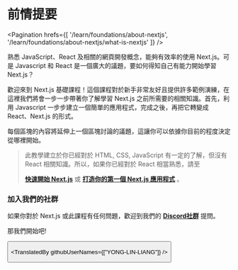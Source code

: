 
# 前情提要

<Pagination
  hrefs={[
    '/learn/foundations/about-nextjs',
    '/learn/foundations/about-nextjs/what-is-nextjs'
  ]}
/>

熟悉 JavaScript、React 及相關的網頁開發概念，能夠有效率的使用 Next.js。可是 Javascript 和 React 是一個廣大的議題，要如何得知自己有能力開始學習 Next.js？

歡迎來到 Next.js 基礎課程！這個課程對於新手非常友好且提供許多範例演練，在這裡我們將會一步一步帶著你了解學習 Next.js 之前所需要的相關知識。首先，利用 Javascript 一步步建立一個簡單的應用程式，完成之後，再把它轉變成 React、Next.js 的形式。

每個區塊的內容將延伸上一個區塊討論的議題，這讓你可以依據你目前的程度決定從哪裡開始。

<Blockquote>
  此教學建立於你已經對於 HTML, CSS, JavaScript 有一定的了解，但沒有 React 相關知識。所以，如果你已經對於 React 相當熟悉，請至 
  
  **[快速開始 Next.js](/learn/foundations/from-react-to-nextjs/getting-started-with-nextjs)**
  或 
  **[打造你的第一個 Next.js 應用程式](/learn/basics/create-nextjs-app)** 。

</Blockquote>

### 加入我們的社群

如果你對於 Next.js 或此課程有任何問題，歡迎到我們的 **[Discord社群](https://discord.gg/Q3AsD4efFC)**
提問。

那我們開始吧!

<Button
content="前往課程 →"
url="/learn/foundations/about-nextjs/what-is-nextjs"
basicStyle="text-white bg-[#0070f3]"
hoverStyle="hover:opacity-90"
/>

<TranslatedBy githubUserNames={["YONG-LIN-LIANG"]} />
